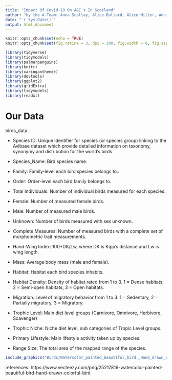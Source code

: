 ```yaml
---
title: "Impact Of Covid-19 On A&E's In Scotland"
author: "by the A-Team: Anna Scollay, Alice Bullard, Alice Miller, Annie O'Dell"
date: "`r Sys.Date()`"
output: html_document
---
```


```r
knitr::opts_chunk$set(echo = TRUE)
knitr::opts_chunk$set(fig.retina = 3, dpi = 300, fig.width = 6, fig.asp = 0.618, out.width = "80%") # for better picture resolution
```


```r
library(tidyverse)
library(tidymodels)
library(palmerpenguins)
library(knitr)
library(xaringanthemer)
library(devtools)
library(ggplot2)
library(gridExtra)
library(tidymodels)
library(readxl)
```
# Our Data

birds_data

- Species ID: Unique identifier for species (or species group) linking to the Avibase dataset which provide detailed information on taxonomy, synonymy and distribution for the world's birds.

- Species_Name: Bird species name.

- Family: Family-level each bird species belongs to..

- Order: Order-level each bird family belongs to.

- Total Individuals: Number of individual birds measured for each species.

- Female: Number of measured female birds.

- Male: Number of measured male birds.

- Unknown: Number of birds measured with sex unknown.

- Complete Measures: Number of measured birds with a complete set of morphometric trait measurements.

- Hand-Wing Index: 100*DK/Lw, where DK is Kipp’s distance and Lw is wing length.

- Mass: Average body mass (male and female).

- Habitat: Habitat each bird species inhabits.

- Habitat Density: Density of habitat rated from 1 to 3. 1 = Dense habitats, 2 = Semi-open habitats, 3 = Open habitats. 

- Migration: Level of migratory behavior from 1 to 3. 1 = Sedentary, 2 = Partially migratory, 3 = Migratory.

- Trophic Level: Main diet level groups (Carnivore, Omnivore, Herbivore, Scavenger)

- Trophic Niche: Niche diet level, sub categories of Tropic Level groups.

- Primary Lifestyle: Main lifestyle activity taken up by species.

- Range Size: The total area of the mapped range of the species.

```r
include_graphics("Birds/Watercolor_painted_beautiful_bird,_Hand_drawn_colorful_bird.jpg")
```

references:
https://www.vecteezy.com/png/25217819-watercolor-painted-beautiful-bird-hand-drawn-colorful-bird